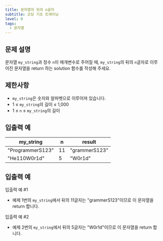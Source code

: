 ```yaml
---
title: 문자열의 뒤의 n글자
subtitle: 코딩 기초 트레이닝
level: 0
tags:
  - 문자열
---
```


## 문제 설명

문자열 `my_string`과 정수 `n`이 매개변수로 주어질 때, `my_string`의 뒤의 `n`글자로 이루어진 문자열을 return 하는 solution 함수를 작성해 주세요.

## 제한사항

- `my_string`은 숫자와 알파벳으로 이루어져 있습니다.
- 1 ≤ `my_string`의 길이 ≤ 1,000
- 1 ≤ `n` ≤ `my_string`의 길이

## 입출력 예

| my_string        | n   | result        |
| ---------------- | --- | ------------- |
| "ProgrammerS123" | 11  | "grammerS123" |
| "He110W0r1d"     | 5   | "W0r1d"       |

## 입출력 예

입출력 예 #1

- 예제 1번의 `my_string`에서 뒤의 11글자는 "grammerS123"이므로 이 문자열을 return 합니다.

입출력 예 #2

- 예제 2번의 `my_string`에서 뒤의 5글자는 "W0r1d"이므로 이 문자열을 return 합니다.
